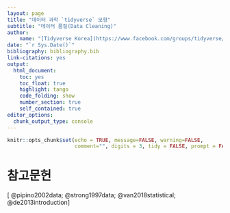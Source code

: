 ```yaml
---
layout: page
title: "데이터 과학 `tidyverse` 모형"
subtitle: "데이터 품질(Data Cleaning)"
author:
    name: "[Tidyverse Korea](https://www.facebook.com/groups/tidyverse/)"
date: "`r Sys.Date()`"
bibliography: bibliography.bib
link-citations: yes
output:
  html_document: 
    toc: yes
    toc_float: true
    highlight: tango
    code_folding: show
    number_section: true
    self_contained: true
editor_options: 
  chunk_output_type: console
---
```


```r
knitr::opts_chunk$set(echo = TRUE, message=FALSE, warning=FALSE,
                      comment="", digits = 3, tidy = FALSE, prompt = FALSE, fig.align = 'center')

```


# 참고문헌 {#data-quality}

[ @pipino2002data; @strong1997data; @van2018statistical; @de2013introduction]

# 
